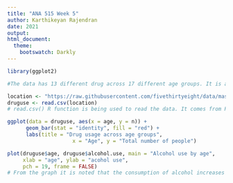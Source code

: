 ---
title: "ANA 515 Week 5"
author: Karthikeyan Rajendran
date: 2021
output: 
html_document:
  theme:
    bootswatch: Darkly
---


```{r setup, include = FALSE}

library(ggplot2)
```

```{r, include = TRUE}
#The data has 13 different drug across 17 different age groups. It is about the drug usage across different age groups. This data is collected from the 'National survey on drug use and health from the substance abuse and mental health data archive'.The data is stored as .csv file and it has 18 lines containing age groups and drug usage. From this data we can find out which drug is mostly used and/or which age groups moslty use the drug. The data set has the information of age and drug usage of last 12 months.  
```

```{r, include = TRUE}
location <- "https://raw.githubusercontent.com/fivethirtyeight/data/master/drug-use-by-age/drug-use-by-age.csv"
druguse <- read.csv(location)
# read.csv() R function is being used to read the data. It comes from R utils package which is installed by default.
```

```{r, include = TRUE}
ggplot(data = druguse, aes(x = age, y = n)) +
      geom_bar(stat = "identity", fill = "red") +
      labs(title = "Drug usage across age groups",
                     x = "Age", y = "Total number of people")
```

```{r, include = TRUE}
plot(druguse$age, druguse$alcohol.use, main = "Alcohol use by age",
     xlab = "age", ylab = "acohol use",
     pch = 19, frame = FALSE)
# From the graph it is noted that the consumption of alcohol increases as the age increase. 
```

